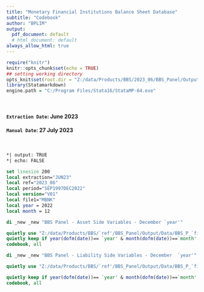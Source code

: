 ---
title: "Monetary Financial Institutions Balance Sheet Database"
subtitle: "Codebook"
author: "BPLIM"
output:
  pdf_document: default
  # html_document: default
always_allow_html: true
---

```{r setup, include=FALSE}
require("knitr")
knitr::opts_chunk$set(echo = TRUE)
## setting working directory
opts_knit$set(root.dir = "Z:/data/Products/BBS/2023_06/BBS_Panel/Output/Data/")
library(Statamarkdown)
engine.path = "C:/Program Files/Stata16/StataMP-64.exe"
```

<br />

#### `Extraction Date`: June 2023

#### `Manual Date`: 27 July 2023

<br />


```{stata}
*| output: TRUE
*| echo: FALSE

set linesize 200
local extraction="JUN23"
local ref="2023_06"
local period="SEP1997DEC2022"
local version="V01"
local file1="MBNK"
local year = 2022
local month = 12

di _new _new "BBS Panel - Asset Side Variables - December `year'"

quietly use "Z:/data/Products/BBS/`ref'/BBS_Panel/Output/Data/BBS_P_`file1'_`period'_`extraction'_ASSET_`version'.dta", clear
quietly keep if year(dofm(date))== `year' & month(dofm(date))==`month'
codebook, all

di _new _new "BBS Panel - Liability Side Variables - December  `year'"

quietly use "Z:/data/Products/BBS/`ref'/BBS_Panel/Output/Data/BBS_P_`file1'_`period'_`extraction'_LIAB_`version'.dta", clear

quietly keep if year(dofm(date))== `year' & month(dofm(date))==`month'
codebook, all
    
```
